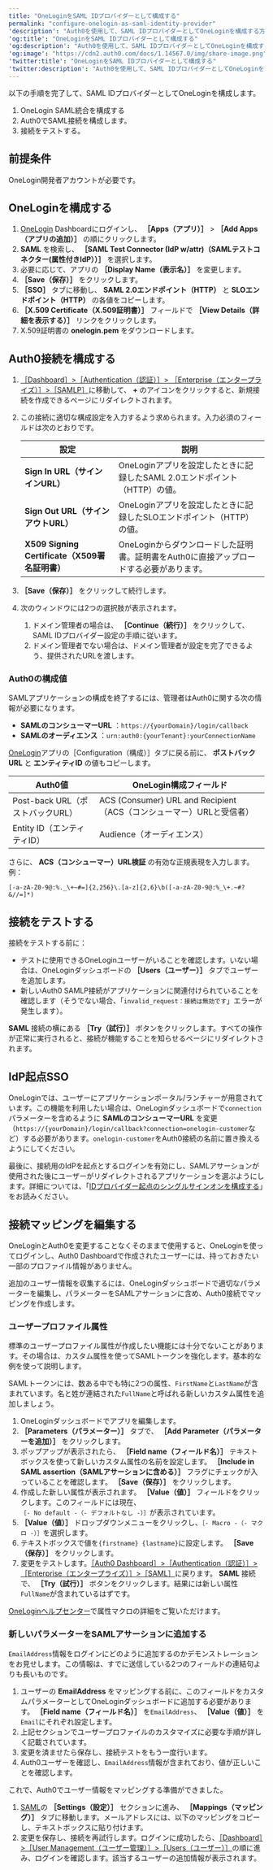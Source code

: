 ```yaml
---
title: "OneLoginをSAML IDプロバイダーとして構成する"
permalink: "configure-onelogin-as-saml-identity-provider"
'description': "Auth0を使用して、SAML IDプロバイダーとしてOneLoginを構成する方法について説明します。"
'og:title': "OneLoginをSAML IDプロバイダーとして構成する"
'og:description': "Auth0を使用して、SAML IDプロバイダーとしてOneLoginを構成する方法について説明します。"
'og:image': "https://cdn2.auth0.com/docs/1.14567.0/img/share-image.png"
'twitter:title': "OneLoginをSAML IDプロバイダーとして構成する"
'twitter:description': "Auth0を使用して、SAML IDプロバイダーとしてOneLoginを構成する方法について説明します。"
---
```


以下の手順を完了して、<Tooltip data-tooltip-id="react-containers-DefinitionTooltip-1" href="/docs/ja-jp/glossary?term=security-assertion-markup-language" tip="Security Assertion Markup Language（SAML）: パスワードなしに二者間で認証情報を交換できる標準化プロトコル。" cta="用語集の表示">SAML</Tooltip> IDプロバイダーとしてOneLoginを構成します。

1. OneLogin SAML統合を構成する
2. Auth0でSAML接続を構成します。
3. 接続をテストする。

## 前提条件

OneLogin開発者アカウントが必要です。

## OneLoginを構成する

1. [OneLogin](https://www.onelogin.com/) Dashboardにログインし、 **［Apps（アプリ）］** > **［Add Apps（アプリの追加）］** の順にクリックします。
2. **SAML** を検索し、 **［SAML Test Connector (IdP w/attr)（SAMLテストコネクター(属性付きIdP））］** を選択します。
3. 必要に応じて、アプリの **［Display Name（表示名）］** を変更します。
4. **［Save（保存）］** をクリックします。
5. **［SSO］** タブに移動し、 **SAML 2.0エンドポイント（HTTP）** と **SLOエンドポイント（HTTP）** の各値をコピーします。
6. **［X.509 Certificate（X.509証明書）］** フィールドで **［View Details（詳細を表示する）］** リンクをクリックします。
7. X.509証明書の **onelogin.pem** をダウンロードします。

## Auth0接続を構成する

1. [［Dashboard］>［Authentication（認証）］> ［Enterprise（エンタープライズ）］>［SAMLP］](https://manage.auth0.com/#)に移動して、 **+** のアイコンをクリックすると、新規接続を作成できるページにリダイレクトされます。
2. この接続に適切な構成設定を入力するよう求められます。入力必須のフィールドは次のとおりです。

   <table class="table"><thead>
   <tr>
   <th>設定</th>
   <th>説明</th>
   </tr>
   </thead>
   <tbody>
   <tr>
   <td><b>Sign In URL（サインインURL）</b></td>
   <td>OneLoginアプリを設定したときに記録したSAML 2.0エンドポイント（HTTP）の値。</td>
   </tr>
   <tr>
   <td><b>Sign Out URL（サインアウトURL）</b></td>
   <td>OneLoginアプリを設定したときに記録したSLOエンドポイント（HTTP）の値。</td>
   </tr>
   <tr>
   <td><b>X509 Signing Certificate（X509署名証明書）</b></td>
   <td>OneLoginからダウンロードした証明書。証明書をAuth0に直接アップロードする必要があります。</td>
   </tr>
   </tbody>
   </table>
3. **［Save（保存）］** をクリックして続行します。
4. 次のウィンドウには2つの選択肢が表示されます。

   1. ドメイン管理者の場合は、 **［Continue（続行）］** をクリックして、SAML IDプロバイダー設定の手順に従います。
   2. ドメイン管理者でない場合は、ドメイン管理者が設定を完了できるよう、提供されたURLを渡します。

### Auth0の構成値

SAMLアプリケーションの構成を終了するには、管理者はAuth0に関する次の情報が必要になります。

* **SAMLのコンシューマーURL** ：`https://{yourDomain}/login/callback`
* **SAMLのオーディエンス** ：`urn:auth0:{yourTenant}:yourConnectionName`

[OneLogin](https://www.onelogin.com/)アプリの［Configuration（構成）］タブに戻る前に、 **ポストバックURL** と **エンティティID** の値もコピーします。

<table class="table"><thead>
<tr>
<th>Auth0値</th>
<th>OneLogin構成フィールド</th>
</tr>
</thead>
<tbody>
<tr>
<td>Post-back URL（ポストバックURL）</td>
<td>ACS (Consumer) URL and Recipient（ACS（コンシューマー）URLと受信者）</td>
</tr>
<tr>
<td>Entity ID（エンティティID）</td>
<td>Audience（オーディエンス）</td>
</tr>
</tbody>
</table>

さらに、 **ACS（コンシューマー）URL検証** の有効な正規表現を入力します。例：

`[-a-zA-Z0-9@:%._\+~#=]{2,256}\.[a-z]{2,6}\b([-a-zA-Z0-9@:%_\+.~#?&//=]*)`

## 接続をテストする

接続をテストする前に：

* テストに使用できるOneLoginユーザーがいることを確認します。いない場合は、OneLoginダッシュボードの **［Users（ユーザー）］** タブでユーザーを追加します。
* 新しいAuth0 SAMLP接続がアプリケーションに関連付けられていることを確認します（そうでない場合、「`invalid_request：接続は無効です`」エラーが発生します）。

**SAML** 接続の横にある **［Try（試行）］** ボタンをクリックします。すべての操作が正常に実行されると、接続が機能することを知らせるページにリダイレクトされます。

## IdP起点SSO

OneLoginでは、ユーザーにアプリケーションポータル/ランチャーが用意されています。この機能を利用したい場合は、OneLoginダッシュボードで`connection`パラメーターを含めるように **SAMLのコンシューマーURL** を変更（`https://{yourDomain}/login/callback?connection=onelogin-customer`など）する必要があります。`onelogin-customer`をAuth0接続の名前に置き換えるようにしてください。

最後に、接続用の<Tooltip data-tooltip-id="react-containers-DefinitionTooltip-2" href="/docs/ja-jp/glossary?term=idp" tip="IDプロバイダー（IdP）: デジタルIDを保存および管理するサービス。" cta="用語集の表示">IdP</Tooltip>を起点とするログインを有効にし、SAMLアサーションが使用された後にユーザーがリダイレクトされるアプリケーションを選ぶようにします。詳細については、「[IDプロバイダー起点のシングルサインオンを構成する](/docs/ja-jp/authenticate/protocols/saml/saml-sso-integrations/identity-provider-initiated-single-sign-on)」をお読みください。

## 接続マッピングを編集する

OneLoginとAuth0を変更することなくそのままで使用すると、OneLoginを使ってログインし、<Tooltip data-tooltip-id="react-containers-DefinitionTooltip-0" href="/docs/ja-jp/glossary?term=auth0-dashboard" tip="Auth0 Dashboard: サービスを構成するためのAuth0の主製品。" cta="用語集の表示">Auth0 Dashboard</Tooltip>で作成されたユーザーには、持っておきたい一部のプロファイル情報がありません。

追加のユーザー情報を収集するには、OneLoginダッシュボードで適切なパラメーターを編集し、パラメーターをSAMLアサーションに含め、Auth0接続でマッピングを作成します。

### ユーザープロファイル属性

標準のユーザープロファイル属性が作成したい機能には十分でないことがあります。その場合は、カスタム属性を使ってSAMLトークンを強化します。基本的な例を使って説明します。

SAMLトークンには、数ある中でも特に2つの属性、`FirstName`と`LastName`が含まれています。名と姓が連結された`FullName`と呼ばれる新しいカスタム属性を追加しましょう。

1. OneLoginダッシュボードでアプリを編集します。
2. **［Parameters（パラメーター）］** タブで、 **［Add Parameter（パラメーターを追加）］** をクリックします。
3. ポップアップが表示されたら、 **［Field name（フィールド名）］** テキストボックスを使って新しいカスタム属性の名前を設定します。 **［Include in SAML assertion（SAMLアサーションに含める）］** フラグにチェックが入っていることを確認します。 **［Save（保存）］** をクリックします。
4. 作成した新しい属性が表示されます。 **［Value（値）］** フィールドをクリックします。このフィールドには現在、`［- No default -（- デフォルトなし -）］`が表示されています。
5. **［Value（値）］** ドロップダウンメニューをクリックし、`［- Macro -（- マクロ -）］`を選択します。
6. テキストボックスで値を`{firstname} {lastname}`に設定します。 **［Save（保存）］** をクリックします。
7. 変更をテストします。[［Auth0 Dashboard］>［Authentication（認証）］>［Enterprise（エンタープライズ）］>［SAML］](https://manage.auth0.com/#/connections/enterprise)に戻ります。 **SAML** 接続で、 **［Try（試行）］** ボタンをクリックします。結果には新しい属性`FullName`が含まれているはずです。

[OneLoginヘルプセンター](https://support.onelogin.com/hc/en-us/articles/201174464-Attribute-macros)で属性マクロの詳細をご覧いただけます。

### 新しいパラメーターをSAMLアサーションに追加する

`EmailAddress`情報をログインにどのように追加するのかデモンストレーションをお見せします。この情報は、すでに送信している2つのフィールドの連結句よりも長いものです。

1. ユーザーの **EmailAddress** をマッピングする前に、このフィールドをカスタムパラメーターとしてOneLoginダッシュボードに追加する必要があります。 **［Field name（フィールド名）］** を`EmailAddress`、 **［Value（値）］** を`Email`にそれぞれ設定します。
2. 上記セクションでユーザープロファイルのカスタマイズに必要な手順が詳しく記載されています。
3. 変更を済ませたら保存し、接続テストをもう一度行います。
4. Auth0ユーザーを確認し、`EmailAddress`情報が含まれており、値が正しいことを確認します。

これで、Auth0でユーザー情報をマッピングする準備ができました。

1. [SAML](https://manage.auth0.com/#/connections/enterprise)の **［Settings（設定）］** セクションに進み、 **［Mappings（マッピング）］** タブに移動します。メールアドレスには、以下のマッピングをコピーし、テキストボックスに貼り付けます。
2. 変更を保存し、接続を再試行します。ログインに成功したら、[［Dashboard］>［User Management（ユーザー管理）］>［Users（ユーザー）］](https://manage.auth0.com/#/users)の順に進み、ログインを確認します。該当するユーザーの追加情報が表示されます。